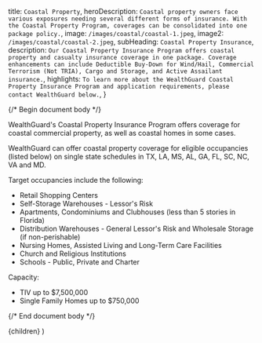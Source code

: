 
  title: `Coastal Property`,
  heroDescription: `Coastal property owners face various exposures needing several different forms of insurance. With the Coastal Property Program, coverages can be consolidated into one package policy.`,
  image: `/images/coastal/coastal-1.jpeg`,
  image2: `/images/coastal/coastal-2.jpeg`,
  subHeading: `Coastal Property Insurance`,
  description: `Our Coastal Property Insurance Program offers coastal property and casualty insurance coverage in one package. Coverage enhancements can include Deductible Buy-Down for Wind/Hail, Commercial Terrorism (Not TRIA), Cargo and Storage, and Active Assailant insurance.`,
  highlights: `To learn more about the WealthGuard Coastal Property Insurance Program and application requirements, please contact WealthGuard below.`,
}

{/* Begin document body */}

WealthGuard's Coastal Property Insurance Program offers coverage for coastal commercial property, as well as coastal homes in some cases.

WealthGuard can offer coastal property coverage for eligible occupancies (listed below) on single state schedules in TX, LA, MS, AL, GA, FL, SC, NC, VA and MD.

Target occupancies include the following:

- Retail Shopping Centers
- Self-Storage Warehouses - Lessor's Risk
- Apartments, Condominiums and Clubhouses (less than 5 stories in Florida)
- Distribution Warehouses - General Lessor's Risk and Wholesale Storage (if non-perishable)
- Nursing Homes, Assisted Living and Long-Term Care Facilities
- Church and Religious Institutions
- Schools - Public, Private and Charter

Capacity:

- TIV up to $7,500,000
- Single Family Homes up to $750,000

{/* End document body */}

  <SolutionTemplate meta={meta}>{children}</SolutionTemplate>
)
